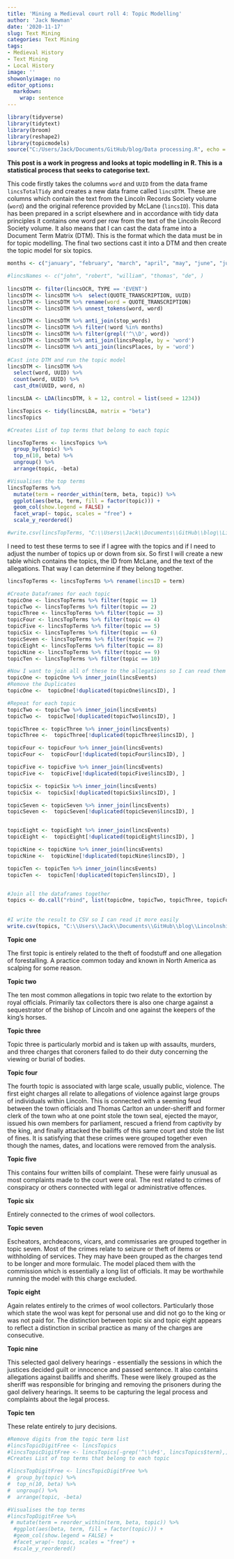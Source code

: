 ```yaml
---
title: 'Mining a Medieval court roll 4: Topic Modelling'
author: 'Jack Newman'
date: '2020-11-17'
slug: Text Mining
categories: Text Mining
tags:
- Medieval History
- Text Mining
- Local History
image: ''
showonlyimage: no
editor_options: 
  markdown: 
    wrap: sentence
---
```


```r
library(tidyverse)
library(tidytext)
library(broom)
library(reshape2)
library(topicmodels)
source("C:/Users/Jack/Documents/GitHub/blog/Data processing.R", echo = FALSE)
```

**This post is a work in progress and looks at topic modelling in R. This is a statistical process that seeks to categorise text.**

This code firstly takes the columns `word` and `UUID` from the data frame `lincsTotalTidy` and creates a new data frame called `lincsDTM`.
These are columns which contain the text from the Lincoln Records Society volume (`word`) and the original reference provided by McLane (`lincsID`).
This data has been prepared in a script elsewhere and in accordance with tidy data principles it contains one word per row from the text of the Lincoln Record Society volume.
It also means that I can cast the data frame into a Document Term Matrix (DTM).
This is the format which the data must be in for topic modelling.
The final two sections cast it into a DTM and then create the topic model for six topics.

```r
months <- c("january", "february", "march", "april", "may", "june", "july", "august", "september", "october", "november", "december", "jan", "feb", "mar", "apr", "may", "jun", "jul", "aug", "sep", "oct", "nov", "dec", "sept","john", "robert", "william", "thomas", "de", "edward", "richard", "â", "atte", "alan", "kingâ")

#lincsNames <- c("john", "robert", "william", "thomas", "de", )
  
lincsDTM <- filter(lincsOCR, TYPE == 'EVENT')
lincsDTM <- lincsDTM %>%  select(QUOTE_TRANSCRIPTION, UUID)
lincsDTM <- lincsDTM %>% rename(word = QUOTE_TRANSCRIPTION)
lincsDTM <- lincsDTM %>% unnest_tokens(word, word)

lincsDTM <- lincsDTM %>% anti_join(stop_words)
lincsDTM <- lincsDTM %>% filter(!word %in% months)
lincsDTM <- lincsDTM %>% filter(grepl('^\\D', word))
lincsDTM <- lincsDTM %>% anti_join(lincsPeople, by = 'word')
lincsDTM <- lincsDTM %>% anti_join(lincsPlaces, by = 'word')
                                   
#Cast into DTM and run the topic model
lincsDTM <- lincsDTM %>% 
  select(word, UUID) %>% 
  count(word, UUID) %>% 
  cast_dtm(UUID, word, n)

lincsLDA <- LDA(lincsDTM, k = 12, control = list(seed = 1234))
```

```r
lincsTopics <- tidy(lincsLDA, matrix = "beta")
lincsTopics
```

```r

#Creates List of top terms that belong to each topic

lincsTopTerms <- lincsTopics %>%
  group_by(topic) %>%
  top_n(10, beta) %>%
  ungroup() %>%
  arrange(topic, -beta)

#Visualises the top terms
lincsTopTerms %>%
  mutate(term = reorder_within(term, beta, topic)) %>%
  ggplot(aes(beta, term, fill = factor(topic))) +
  geom_col(show.legend = FALSE) +
  facet_wrap(~ topic, scales = "free") +
  scale_y_reordered()

#write.csv(lincsTopTerms, "C:\\Users\\Jack\\Documents\\GitHub\\blog\\Lincolnshire csv Data\\topicModeltop20.csv")

```

I need to test these terms to see if I agree with the topics and if I need to adjust the number of topics up or down from six.
So first I will create a new table which contains the topics, the ID from McLane, and the text of the allegations.
That way I can determine if they belong together.

```r
lincsTopTerms <- lincsTopTerms %>% rename(lincsID = term)

#Create Dataframes for each topic
topicOne <- lincsTopTerms %>% filter(topic == 1)
topicTwo <- lincsTopTerms %>% filter(topic == 2)
topicThree <- lincsTopTerms %>% filter(topic == 3)
topicFour <- lincsTopTerms %>% filter(topic == 4)
topicFive <- lincsTopTerms %>% filter(topic == 5)
topicSix <- lincsTopTerms %>% filter(topic == 6)
topicSeven <- lincsTopTerms %>% filter(topic == 7)
topicEight <- lincsTopTerms %>% filter(topic == 8)
topicNine <- lincsTopTerms %>% filter(topic == 9)
topicTen <- lincsTopTerms %>% filter(topic == 10)

#Now I want to join all of these to the allegations so I can read them easily in one place
topicOne <- topicOne %>% inner_join(lincsEvents)
#Remove the Duplicates
topicOne <-  topicOne[!duplicated(topicOne$lincsID), ]

#Repeat for each topic
topicTwo <- topicTwo %>% inner_join(lincsEvents)
topicTwo <-  topicTwo[!duplicated(topicTwo$lincsID), ]

topicThree <- topicThree %>% inner_join(lincsEvents)
topicThree <-  topicThree[!duplicated(topicThree$lincsID), ]

topicFour <- topicFour %>% inner_join(lincsEvents)
topicFour <-  topicFour[!duplicated(topicFour$lincsID), ]

topicFive <- topicFive %>% inner_join(lincsEvents)
topicFive <-  topicFive[!duplicated(topicFive$lincsID), ]

topicSix <- topicSix %>% inner_join(lincsEvents)
topicSix <-  topicSix[!duplicated(topicSix$lincsID), ]

topicSeven <- topicSeven %>% inner_join(lincsEvents)
topicSeven <-  topicSeven[!duplicated(topicSeven$lincsID), ]


topicEight <- topicEight %>% inner_join(lincsEvents)
topicEight <-  topicEight[!duplicated(topicEight$lincsID), ]

topicNine <- topicNine %>% inner_join(lincsEvents)
topicNine <-  topicNine[!duplicated(topicNine$lincsID), ]

topicTen <- topicTen %>% inner_join(lincsEvents)
topicTen <-  topicTen[!duplicated(topicTen$lincsID), ]


#Join all the dataframes together
topics <- do.call("rbind", list(topicOne, topicTwo, topicThree, topicFour, topicFive, topicSix, topicSeven, topicEight, topicNine, topicTen))
  
  
#I write the result to CSV so I can read it more easily
write.csv(topics, "C:\\Users\\Jack\\Documents\\GitHub\\blog\\Lincolnshire csv Data\\topics.csv")

```

**Topic one**

The first topic is entirely related to the theft of foodstuff and one allegation of forestalling.
A practice common today and known in North America as scalping for some reason.

**Topic two**

The ten most common allegations in topic two relate to the extortion by royal officials.
Primarily tax collectors there is also one charge against a sequestrator of the bishop of Lincoln and one against the keepers of the king's horses.

**Topic three**

Topic three is particularly morbid and is taken up with assaults, murders, and three charges that coroners failed to do their duty concerning the viewing or burial of bodies.

**Topic four**

The fourth topic is associated with large scale, usually public, violence.
The first eight charges all relate to allegations of violence against large groups of individuals within Lincoln.
This is connected with a seeming feud between the town officials and Thomas Carlton an under-sheriff and former clerk of the town who at one point stole the town seal, ejected the mayor, issued his own members for parliament, rescued a friend from captivity by the king, and finally attacked the bailiffs of this same court and stole the list of fines.
It is satisfying that these crimes were grouped together even though the names, dates, and locations were removed from the analysis.

**Topic five**

This contains four written bills of complaint.
These were fairly unusual as most complaints made to the court were oral.
The rest related to crimes of conspiracy or others connected with legal or administrative offences.

**Topic six**

Entirely connected to the crimes of wool collectors.

**Topic seven**

Escheators, archdeacons, vicars, and commissaries are grouped together in topic seven.
Most of the crimes relate to seizure or theft of items or withholding of services.
They may have been grouped as the charges tend to be longer and more formulaic.
The model placed them with the commission which is essentially a long list of officials.
It may be worthwhile running the model with this charge excluded.

**Topic eight**

Again relates entirely to the crimes of wool collectors.
Particularly those which state the wool was kept for personal use and did not go to the king or was not paid for.
The distinction between topic six and topic eight appears to reflect a distinction in scribal practice as many of the charges are consecutive.

**Topic nine**

This selected gaol delivery hearings - essentially the sessions in which the justices decided guilt or innocence and passed sentence.
It also contains allegations against bailiffs and sheriffs.
These were likely grouped as the sheriff was responsible for bringing and removing the prisoners during the gaol delivery hearings.
It seems to be capturing the legal process and complaints about the legal process.

**Topic ten**

These relate entirely to jury decisions.

```r
#Remove digits from the topic term list
#lincsTopicDigitFree <- lincsTopics
#lincsTopicDigitFree <- lincsTopics[-grep('^\\d+$', lincsTopics$term),]
#Creates List of top terms that belong to each topic

#lincsTopDigitFree <- lincsTopicDigitFree %>%
#  group_by(topic) %>%
#  top_n(10, beta) %>%
#  ungroup() %>%
#  arrange(topic, -beta)

#Visualises the top terms
#lincsTopDigitFree %>%
 # mutate(term = reorder_within(term, beta, topic)) %>%
  #ggplot(aes(beta, term, fill = factor(topic))) +
  #geom_col(show.legend = FALSE) +
  #facet_wrap(~ topic, scales = "free") +
  #scale_y_reordered()

```
